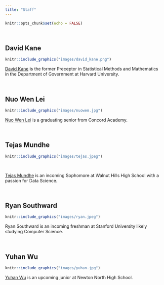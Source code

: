```yaml
---
title: "Staff"
---
```


```r
knitr::opts_chunk$set(echo = FALSE)
```


&nbsp;

## David Kane

```r
knitr::include_graphics("images/david_kane.png")
```

[David Kane](https://www.davidkane.info) is the former Preceptor in Statistical Methods and Mathematics in the Department of Government at Harvard University. 

&nbsp;




## Nuo Wen Lei

```r
knitr::include_graphics("images/nuowen.jpg")
```

[Nuo Wen Lei](https://github.com/NuoWenLei) is a graduating senior from Concord Academy.

&nbsp;

## Tejas Mundhe

<!-- There is something weird, I think, about this photo. It always shows up rotated unless I do the hack-o-rame below. Note that I also needed an extra  &nbsp; in between the photo and the sentence. -->


```r
knitr::include_graphics("images/tejas.jpeg")
```

&nbsp;


[Tejas Mundhe](https://github.com/TejasMundhe) is an incoming Sophomore at Walnut Hills High School with a passion for Data Science.

&nbsp;


## Ryan Southward


```r
knitr::include_graphics("images/ryan.jpeg")
```

Ryan Southward is an incoming freshman at Stanford University likely studying Computer Science.

&nbsp;



## Yuhan Wu

```r
knitr::include_graphics("images/yuhan.jpg")
```

[Yuhan Wu](https://github.com/UhanWu) is an upcoming junior at Newton North High School.

&nbsp;



